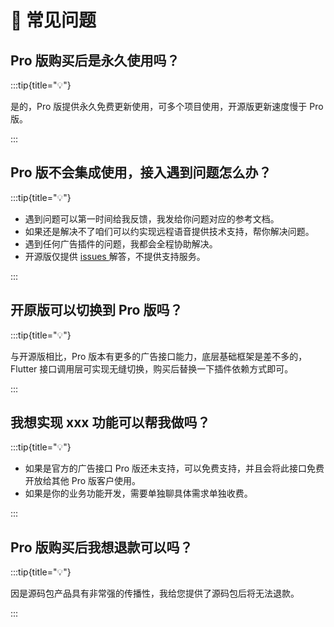 # 🙋 常见问题

## Pro 版购买后是永久使用吗？

:::tip{title="💡"}

是的，Pro 版提供永久免费更新使用，可多个项目使用，开源版更新速度慢于 Pro 版。

:::

## Pro 版不会集成使用，接入遇到问题怎么办？

:::tip{title="💡"}

- 遇到问题可以第一时间给我反馈，我发给你问题对应的参考文档。
- 如果还是解决不了咱们可以约实现远程语音提供技术支持，帮你解决问题。
- 遇到任何广告插件的问题，我都会全程协助解决。
- 开源版仅提供 [issues ](https://github.com/FlutterAds/flutter_gromore_ads/issues)解答，不提供支持服务。

:::

## 开原版可以切换到 Pro 版吗？

:::tip{title="💡"}

与开源版相比，Pro 版本有更多的广告接口能力，底层基础框架是差不多的，Flutter 接口调用层可实现无缝切换，购买后替换一下插件依赖方式即可。

:::

## 我想实现 xxx 功能可以帮我做吗？

:::tip{title="💡"}

- 如果是官方的广告接口 Pro 版还未支持，可以免费支持，并且会将此接口免费开放给其他 Pro 版客户使用。
- 如果是你的业务功能开发，需要单独聊具体需求单独收费。

:::

## Pro 版购买后我想退款可以吗？

:::tip{title="💡"}

因是源码包产品具有非常强的传播性，我给您提供了源码包后将无法退款。

:::